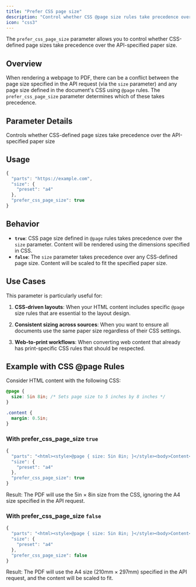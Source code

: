 ```yaml
---
title: "Prefer CSS page size"
description: "Control whether CSS @page size rules take precedence over the specified paper size"
icon: "css3"
---
```


The `prefer_css_page_size` parameter allows you to control whether CSS-defined page sizes take precedence over the API-specified paper size.

## Overview

When rendering a webpage to PDF, there can be a conflict between the page size specified in the API request (via the `size` parameter) and any page size defined in the document's CSS using `@page` rules. The `prefer_css_page_size` parameter determines which of these takes precedence.

## Parameter Details

<ResponseField name="prefer_css_page_size" type="boolean" default={false}>
  Controls whether CSS-defined page sizes take precedence over the API-specified paper size
</ResponseField>

## Usage

```javascript
{
  "parts": "https://example.com",
  "size": {
    "preset": "a4"
  },
  "prefer_css_page_size": true
}
```

## Behavior

- **`true`**: CSS page size defined in `@page` rules takes precedence over the `size` parameter. Content will be rendered using the dimensions specified in CSS.
- **`false`**: The `size` parameter takes precedence over any CSS-defined page size. Content will be scaled to fit the specified paper size.

## Use Cases

This parameter is particularly useful for:

1. **CSS-driven layouts**: When your HTML content includes specific `@page` size rules that are essential to the layout design.

2. **Consistent sizing across sources**: When you want to ensure all documents use the same paper size regardless of their CSS settings.

3. **Web-to-print workflows**: When converting web content that already has print-specific CSS rules that should be respected.

## Example with CSS @page Rules

Consider HTML content with the following CSS:

```css
@page {
  size: 5in 8in; /* Sets page size to 5 inches by 8 inches */
}

.content {
  margin: 0.5in;
}
```

### With prefer_css_page_size `true`

```javascript
{
  "parts": "<html><style>@page { size: 5in 8in; }</style><body>Content</body></html>",
  "size": {
    "preset": "a4"
  },
  "prefer_css_page_size": true
}
```

Result: The PDF will use the 5in × 8in size from the CSS, ignoring the A4 size specified in the API request.

### With prefer_css_page_size `false`

```javascript
{
  "parts": "<html><style>@page { size: 5in 8in; }</style><body>Content</body></html>",
  "size": {
    "preset": "a4"
  },
  "prefer_css_page_size": false
}
```

Result: The PDF will use the A4 size (210mm × 297mm) specified in the API request, and the content will be scaled to fit.